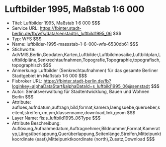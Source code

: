 # Luftbilder 1995, Maßstab 1:6 000
- Titel: Luftbilder 1995, Maßstab 1:6 000 $$$
- Service URL: https://fbinter.stadt-berlin.de/fb/wfs/data/senstadt/s_luftbild1995_06 $$$
- Typ: WFS $$$
- Name: luftbilder-1995-massstab-1-6-000-wfs-6530db61 $$$
- Stichworte: AdVMIS,Berlin,Geodaten,Karten,Luftbilder,Luftbildmosaike,Luftbildplan,Luftbildpläne,Senkrechtaufnahmen,Topografie,Topographie,topografisch,topographisch $$$
- Anmerkung: Luftbilder (Senkrechtaufnahmen) für das gesamte Berliner Stadtgebiet im Maßstab  1:6 000 $$$
- Fisbroker URL: https://fbinter.stadt-berlin.de/fb?loginkey=alphaDataStart&alphaDataId=s_luftbild1995_06@senstadt $$$
- Autor: Senatsverwaltung für Stadtentwicklung, Bauen und Wohnen Berlin $$$
- Attribute: aufloes,aufndatum,auftragn,bild,format,kamera,laengsuebe,querueber,seitenl,streifen,xm,ym,klassenname,download,link,geom $$$
- Layer Name: fis:s_luftbild1995_06Type $$$
- Attribute Beschreibung: Auflösung,Aufnahmedatum,Auftragnehmer,Bildnummer,Format,Kameratyp,Längsüberlappung,Querüberlappung,Seitenlänge,Streifen,Mittelpunktkoordinate (east),Mittelpunktkoordinate (north),Zusatz,Download $$$
